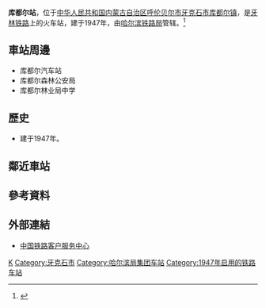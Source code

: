 {{noteTA
|1=zh-cn:始发车次; zh-hk:列車班次;
|2=zh-cn:车次; zh-hk:班次;
}}
{{Infobox China railway station 
|车站名称 = 库都尔站
|图片 = 
|图片介绍 = 
|其他名称 = 
|车站拼音 = Kuduer
|英文名称 = Kuduer Railway Station
|车站代码 = 
|电报码 = KDX
|拼音码 = KDE
|车站地址 = [[内蒙古自治区|内蒙古自治区]][[呼伦贝尔市|呼伦贝尔市]][[牙克石市|牙克石市]][[库都尔镇|库都尔镇]]
|归属 = [[哈尔滨铁路局|哈尔滨铁路局]]
|线路 = [[牙林铁路|牙林铁路]]
|车站等级 = [[四等站_(中铁)|四等站]]
|月台数目 = 
|股道数目 = 
}}
'''库都尔站'''，位于[[中华人民共和国|中华人民共和国]][[内蒙古自治区|内蒙古自治区]][[呼伦贝尔市|呼伦贝尔市]][[牙克石市|牙克石市]][[库都尔镇|库都尔镇]]，是[[牙林铁路|牙林铁路]]上的火车站，建于1947年，由[[哈尔滨铁路局|哈尔滨铁路局]]管辖。<ref>{{Cite web |url=http://search.huochepiao.com/huochezhan/jieshao/1755.htm |title=库都尔火车站介绍 |accessdate=2018-02-09 |archive-date=2018-02-09 |archive-url=https://web.archive.org/web/20180209182352/http://search.huochepiao.com/huochezhan/jieshao/1755.htm |dead-url=no }}</ref>
==車站周邊==
* 库都尔汽车站
* 库都尔森林公安局
* 库都尔林业局中学

==歷史==
* 建于1947年。
==鄰近車站==
{{start rail box}}
{{s-inop|[[爱林站|爱林站]]}}
{{s-line|[[牙林铁路|牙林铁路]]}}
{{s-inop|[[诺敏河站|诺敏河站]]}}
{{end box}}
==參考資料==
{{reflist}}
==外部連結==
* [http://www.12306.cn/mormhweb/ 中国铁路客户服务中心] {{Wayback|url=http://www.12306.cn/mormhweb/ |date=20180205163941 }}
{{China-rail-stub}}
{{牙林铁路}}
[[Category:呼伦贝尔市铁路车站|K]]
[[Category:牙克石市|Category:牙克石市]]
[[Category:哈尔滨局集团车站|Category:哈尔滨局集团车站]]
[[Category:1947年启用的铁路车站|Category:1947年启用的铁路车站]]